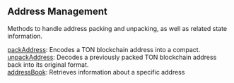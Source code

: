 
<Meta
  title="Ton address management| dRPC"
/>

## Address Management

Methods to handle address packing and unpacking, as well as related state information.

[packAddress](/ton-api/addressmanagement/packAddress): Encodes a TON blockchain address into a compact. \
[unpackAddress](/ton-api/addressmanagement/unpackAddress): Decodes a previously packed TON blockchain address back into its original format. \
[addressBook](/ton-api/addressmanagement/addressBook): Retrieves information about a specific address

<Space h={16} />
<GetStarted />

